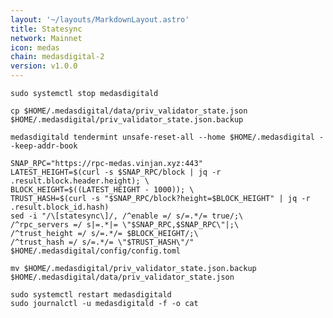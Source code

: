 ```yaml
---
layout: '~/layouts/MarkdownLayout.astro'
title: Statesync
network: Mainnet
icon: medas
chain: medasdigital-2
version: v1.0.0
---
```


```
sudo systemctl stop medasdigitald
```
```
cp $HOME/.medasdigital/data/priv_validator_state.json $HOME/.medasdigital/priv_validator_state.json.backup
```
```
medasdigitald tendermint unsafe-reset-all --home $HOME/.medasdigital --keep-addr-book
```
```
SNAP_RPC="https://rpc-medas.vinjan.xyz:443"
LATEST_HEIGHT=$(curl -s $SNAP_RPC/block | jq -r .result.block.header.height); \
BLOCK_HEIGHT=$((LATEST_HEIGHT - 1000)); \
TRUST_HASH=$(curl -s "$SNAP_RPC/block?height=$BLOCK_HEIGHT" | jq -r .result.block_id.hash)
sed -i "/\[statesync\]/, /^enable =/ s/=.*/= true/;\
/^rpc_servers =/ s|=.*|= \"$SNAP_RPC,$SNAP_RPC\"|;\
/^trust_height =/ s/=.*/= $BLOCK_HEIGHT/;\
/^trust_hash =/ s/=.*/= \"$TRUST_HASH\"/" $HOME/.medasdigital/config/config.toml
```
```
mv $HOME/.medasdigital/priv_validator_state.json.backup $HOME/.medasdigital/data/priv_validator_state.json
```
```
sudo systemctl restart medasdigitald
sudo journalctl -u medasdigitald -f -o cat
```
